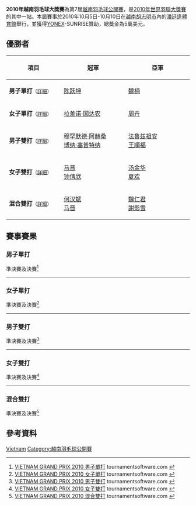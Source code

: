 {{noteTA|G1=Badminton}}
{{infobox badminton event
|name           = 2010年越南羽毛球大獎賽
|image          = 
|size           = 
|caption        =
|dates          = 2010年10月5日－10月10日
|number_edition = 第7屆
|level          = 3B
|prize_money    = 5萬美元
|location       = {{VIE}}[[胡志明市|胡志明市]]
|venue          = [[潘廷逢體育館|潘廷逢體育館]]
|previous       = 2009年越南羽毛球大獎賽 
|next           = 2011年越南羽毛球大獎賽
}}
'''2010年越南羽毛球大獎賽'''為第7屆[[越南羽毛球公開賽|越南羽毛球公開賽]]，是[[2010年世界羽聯大獎賽|2010年世界羽聯大獎賽]]的其中一站。本屆賽事於2010年10月5日-10月10日在[[越南|越南]][[胡志明市|胡志明市]]內的[[潘廷逢體育館|潘廷逢體育館]]舉行，並獲得[[YONEX|YONEX]]-SUNRISE贊助，總獎金為5萬美元。

== 優勝者 ==
{| class=wikitable style="font-size:small"
!width="200"|項目
!width="250"|冠軍
!width="250"|亞軍
|-
|'''男子單打'''<small>（[[#男子單打|詳細]]）</small>
|{{flagicon|CHN}} [[陈跃坤|陈跃坤]]
|{{flagicon|HKG}} [[魏楠|魏楠]]
|-
|'''女子單打'''<small>（[[#女子單打|詳細]]）</small>
|{{flagicon|THA}} [[拉差诺·因达农|拉差诺·因达农]]
|{{flagicon|CHN}} [[周卉|周卉]]
|-
|'''男子雙打'''<small>（[[#男子雙打|詳細]]）</small>
|{{flagicon|INA}} [[穆罕默德·阿赫桑|穆罕默德·阿赫桑]]<br/>{{flagicon|INA}} [[博纳·塞普特纳|博纳·塞普特纳]]
|{{flagicon|MAS}} [[法鲁兹祖安|法鲁兹祖安]]<br/>{{flagicon|MAS}} [[王順福|王順福]]
|-
|'''女子雙打'''<small>（[[#女子雙打|詳細]]）</small>
|{{flagicon|CHN}} [[马晋|马晋]]<br/>{{flagicon|CHN}} [[钟倩欣|钟倩欣]]
|{{flagicon|CHN}} [[汤金华|汤金华]]<br/>{{flagicon|CHN}} [[夏欢|夏欢]]
|-
|'''混合雙打'''<small>（[[#混合雙打|詳細]]）</small>
|{{flagicon|CHN}} [[何汉斌|何汉斌]]<br/>{{flagicon|CHN}} [[马晋|马晋]]
|{{flagicon|HKG}} [[魏仁君|魏仁君]]<br/>{{flagicon|HKG}} [[謝影雪|謝影雪]]
|}

== 賽事賽果 ==
=== 男子單打 ===
;準決賽及決賽<ref name="MS">[http://tournamentsoftware.com/sport/draw.aspx?id=4EF2A93C-580C-45FF-BA7D-CEB90F468A23&draw=2 VIETNAM GRAND PRIX 2010 男子單打] {{Wayback|url=http://tournamentsoftware.com/sport/draw.aspx?id=4EF2A93C-580C-45FF-BA7D-CEB90F468A23&draw=2 |date=20170925211553 }} tournamentsoftware.com {{en}}</ref>
{{4TeamBracket-Tennis3-v2
| team-width=200
| RD1-seed1=
| RD1-team1='''{{flagicon|CHN}} [[陈跃坤|陈跃坤]]
| RD1-score1-1='''22
| RD1-score1-2=19
| RD1-score1-3='''21
| RD1-seed2=
| RD1-team2={{flagicon|CHN}} [[田厚威|田厚威]]
| RD1-score2-1=20
| RD1-score2-2='''21
| RD1-score2-3=18

| RD1-seed3=
| RD1-team3={{flagicon|CHN}} [[文凯|文凯]]
| RD1-score3-1=15
| RD1-score3-2=11
| RD1-score3-3=
| RD1-seed4=
| RD1-team4='''{{flagicon|HKG}} [[魏楠|魏楠]]
| RD1-score4-1='''21
| RD1-score4-2='''21
| RD1-score4-3=

| RD2-seed1=
| RD2-team1='''{{flagicon|CHN}} [[陈跃坤|陈跃坤]]
| RD2-score1-1='''21
| RD2-score1-2='''21
| RD2-score1-3=
| RD2-seed2=
| RD2-team2={{flagicon|HKG}} [[魏楠|魏楠]]
| RD2-score2-1=13
| RD2-score2-2=14
| RD2-score2-3=
}}
----

=== 女子單打 ===
;準決賽及決賽<ref name="WS">[http://tournamentsoftware.com/sport/draw.aspx?id=4EF2A93C-580C-45FF-BA7D-CEB90F468A23&draw=4 VIETNAM GRAND PRIX 2010 女子單打] {{Wayback|url=http://tournamentsoftware.com/sport/draw.aspx?id=4EF2A93C-580C-45FF-BA7D-CEB90F468A23&draw=4 |date=20170925185410 }} tournamentsoftware.com {{en}}</ref>
{{4TeamBracket-Tennis3-v2
| team-width=200
| RD1-seed1=
| RD1-team1='''{{flagicon|CHN}} [[周卉|周卉]]
| RD1-score1-1='''21
| RD1-score1-2='''21
| RD1-score1-3=
| RD1-seed2=Q
| RD1-team2={{flagicon|CHN}} [[姚雪|姚雪]]
| RD1-score2-1=11
| RD1-score2-2=15
| RD1-score2-3=

| RD1-seed3=
| RD1-team3='''{{flagicon|THA}} [[拉差诺·因达农|拉差诺·因达农]]
| RD1-score3-1='''21
| RD1-score3-2=9
| RD1-score3-3='''21
| RD1-seed4=
| RD1-team4={{flagicon|CHN}} [[刘鑫_(羽毛球运动员)|刘鑫]]
| RD1-score4-1=16
| RD1-score4-2='''21
| RD1-score4-3=18

| RD2-seed1=
| RD2-team1={{flagicon|CHN}} [[周卉|周卉]]
| RD2-score1-1=17
| RD2-score1-2=20
| RD2-score1-3=
| RD2-seed2=
| RD2-team2='''{{flagicon|THA}} [[拉差诺·因达农|拉差诺·因达农]]
| RD2-score2-1='''21
| RD2-score2-2='''22
| RD2-score2-3=
}}
----

=== 男子雙打 ===
;準決賽及決賽<ref name="MD">[http://tournamentsoftware.com/sport/draw.aspx?id=4EF2A93C-580C-45FF-BA7D-CEB90F468A23&draw=11 VIETNAM GRAND PRIX 2010 男子雙打] {{Wayback|url=http://tournamentsoftware.com/sport/draw.aspx?id=4EF2A93C-580C-45FF-BA7D-CEB90F468A23&draw=11 |date=20170925211344 }} tournamentsoftware.com {{en}}</ref>
{{4TeamBracket-Tennis3-v2
| team-width=200
| RD1-seed1=1
| RD1-team1={{flagicon|MAS}} [[鍾騰福|鍾騰福]]<br/> {{flagicon|MAS}} [[李萬華|李萬華]]
| RD1-score1-1=16
| RD1-score1-2=19
| RD1-score1-3=
| RD1-seed2=4
| RD1-team2='''{{flagicon|INA}} [[穆罕默德·阿赫桑|穆罕默德·阿赫桑]]<br/> {{flagicon|INA}} [[博纳·塞普特纳|博纳·塞普特纳]]
| RD1-score2-1='''21
| RD1-score2-2='''21
| RD1-score2-3=

| RD1-seed3=3
| RD1-team3={{flagicon|HKG}} [[魏仁君|魏仁君]]<br/> {{flagicon|HKG}} [[王偉康|王偉康]]
| RD1-score3-1=16
| RD1-score3-2=15
| RD1-score3-3=
| RD1-seed4=6
| RD1-team4='''{{flagicon|MAS}} [[法鲁兹祖安|法鲁兹祖安]]<br/> {{flagicon|MAS}} [[王順福|王順福]]
| RD1-score4-1='''21
| RD1-score4-2='''21
| RD1-score4-3=

| RD2-seed1=4
| RD2-team1='''{{flagicon|INA}} [[穆罕默德·阿赫桑|穆罕默德·阿赫桑]]<br/> {{flagicon|INA}} [[博纳·塞普特纳|博纳·塞普特纳]]
| RD2-score1-1='''21
| RD2-score1-2=13
| RD2-score1-3='''21
| RD2-seed2=6
| RD2-team2={{flagicon|MAS}} [[法鲁兹祖安|法鲁兹祖安]]<br/> {{flagicon|MAS}} [[王順福|王順福]]
| RD2-score2-1=18
| RD2-score2-2='''21
| RD2-score2-3=17
}}
----

=== 女子雙打 ===
;準決賽及決賽<ref name="WD">[http://tournamentsoftware.com/sport/draw.aspx?id=4EF2A93C-580C-45FF-BA7D-CEB90F468A23&draw=8 VIETNAM GRAND PRIX 2010 女子雙打] tournamentsoftware.com {{en}}</ref>
{{4TeamBracket-Tennis3-v2
| team-width=200
| RD1-seed1=6
| RD1-team1={{flagicon|MAS}} [[黄惠恩|黄惠恩]]<br/> {{flagicon|MAS}} [[黄惠龄|黄惠龄]] (中途退出)
| RD1-score1-1=15
| RD1-score1-2='''21
| RD1-score1-3=''5
| RD1-seed2=
| RD1-team2='''{{flagicon|CHN}} [[汤金华|汤金华]]<br/> {{flagicon|CHN}} [[夏欢|夏欢]]
| RD1-score2-1='''21
| RD1-score2-2=19
| RD1-score2-3=''17

| RD1-seed3=7
| RD1-team3={{nowrap|{{flagicon|INA}} [[申迪·普斯帕·伊拉瓦蒂|申迪·普斯帕·伊拉瓦蒂]]<br/> {{flagicon|INA}} [[尼蒂娅·克里欣达·马赫斯瓦里|尼蒂娅·克里欣达·马赫斯瓦里]]}}
| RD1-score3-1=14
| RD1-score3-2=18
| RD1-score3-3=
| RD1-seed4=5
| RD1-team4='''{{flagicon|CHN}} [[马晋|马晋]]<br/> {{flagicon|CHN}} [[钟倩欣|钟倩欣]]
| RD1-score4-1='''21
| RD1-score4-2='''21
| RD1-score4-3=

| RD2-seed1=
| RD2-team1={{flagicon|CHN}} [[汤金华|汤金华]]<br/> {{flagicon|CHN}} [[夏欢|夏欢]]
| RD2-score1-1=19
| RD2-score1-2='''23
| RD2-score1-3=13
| RD2-seed2=5
| RD2-team2='''{{flagicon|CHN}} [[马晋|马晋]]<br/> {{flagicon|CHN}} [[钟倩欣|钟倩欣]]
| RD2-score2-1='''21
| RD2-score2-2=21
| RD2-score2-3='''21
}}
----
=== 混合雙打 ===
;準決賽及決賽<ref name="XD">[http://tournamentsoftware.com/sport/draw.aspx?id=4EF2A93C-580C-45FF-BA7D-CEB90F468A23&draw=10 VIETNAM GRAND PRIX 2010 混合雙打] {{Wayback|url=http://tournamentsoftware.com/sport/draw.aspx?id=4EF2A93C-580C-45FF-BA7D-CEB90F468A23&draw=10 |date=20170925200357 }} tournamentsoftware.com {{en}}</ref>
{{4TeamBracket-Tennis3-v2
| team-width=200
| RD1-seed1=1
| RD1-team1={{flagicon|JPN}} [[池田信太郎|池田信太郎]]<br/> {{flagicon|JPN}} [[潮田玲子|潮田玲子]]
| RD1-score1-1=19
| RD1-score1-2=19
| RD1-score1-3=
| RD1-seed2=5
| RD1-team2='''{{flagicon|CHN}} [[何汉斌|何汉斌]]<br/> {{flagicon|CHN}} [[马晋|马晋]]
| RD1-score2-1='''21
| RD1-score2-2='''21
| RD1-score2-3=

| RD1-seed3=
| RD1-team3={{flagicon|MAS}} [[林钦华|林钦华]]<br/> {{flagicon|MAS}} [[林芸如|林芸如]]
| RD1-score3-1='''21
| RD1-score3-2=12
| RD1-score3-3=13
| RD1-seed4=2
| RD1-team4='''{{flagicon|HKG}} [[魏仁君|魏仁君]]<br/> {{flagicon|HKG}} [[謝影雪|謝影雪]]
| RD1-score4-1=14
| RD1-score4-2='''21
| RD1-score4-3='''21

| RD2-seed1=5
| RD2-team1='''{{flagicon|CHN}} [[何汉斌|何汉斌]]<br/> {{flagicon|CHN}} [[马晋|马晋]]
| RD2-score1-1='''21
| RD2-score1-2='''21
| RD2-score1-3=
| RD2-seed2=2
| RD2-team2={{flagicon|HKG}} [[魏仁君|魏仁君]]<br/> {{flagicon|HKG}} [[謝影雪|謝影雪]]
| RD2-score2-1=18
| RD2-score2-2=11
| RD2-score2-3=
}}

== 參考資料 ==
{{Reflist}}

{{2010年世界羽聯大獎賽}}

[[Category:2010年世界羽聯大獎賽|Vietnam]]
[[Category:越南羽毛球公開賽|Category:越南羽毛球公開賽]]